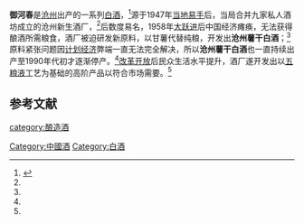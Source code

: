 {{中国非物质文化遗产 
| 级别 = 省
|名称 = 御河老酒酿造技艺 
|子项 = 
|图片 = 
|申报地区或单位 = [[沧州市|沧州市]]
|序号 = 74
|编号项目 = Ⅷ-18
|登录时间 = 2019年
|备注 = 第七批省级非遗项目
|分类 = 传统技艺
|省区市 = 河北省
}}
'''御河春'''是[[沧州|沧州]]出产的一系列[[中国烧酒|白酒]]，<ref name=zgcnbjscdd>{{cite book |author=于光 |title=中国陈年白酒收藏大典．名优酒分册 |url=https://books.google.com/books/about/%E4%B8%AD%E5%9B%BD%E9%99%88%E5%B9%B4%E7%99%BD%E9%85%92%E6%94%B6%E8%97%8F%E5%A4%A7%E5%85%B8_%E5%90%8D%E4%BC%98%E9%85%92.html?id=ybVWzQEACAAJ |year=2018年 |language=Zh-hans |location=[[天津市|天津市]] |publisher=天津科学技术出版社] |page=489页 |isbn=755764753X |access-date=2018年5月1日 |archive-date=2020年10月22日 |archive-url=https://web.archive.org/web/20201022185609/https://books.google.com/books/about/%E4%B8%AD%E5%9B%BD%E9%99%88%E5%B9%B4%E7%99%BD%E9%85%92%E6%94%B6%E8%97%8F%E5%A4%A7%E5%85%B8_%E5%90%8D%E4%BC%98%E9%85%92.html?id=ybVWzQEACAAJ }}</ref>源于1947年[[第二次国共内战|当地易手]]后，当局合并九家私人酒坊成立的沧州新生酒厂，<ref name=zgcnbjscdd/>后数度易名，1958年[[大跃进|大跃进]]后中国经济瘫痪，无法获得酿酒所需粮食，酒厂被迫研发新原料，以甘薯代替纯粮，开发出'''沧州薯干白酒'''；<ref name=zgcnbjscdd/>原料紧张问题因[[计划经济|计划经济]]弊端一直无法完全解决，所以'''沧州薯干白酒'''也一直持续出产至1990年代初才逐渐停产。<ref name=zgcnbjscdd/>[[改革开放|改革开放]]后民众生活水平提升，酒厂遂开发出以[[五粮液|五粮液]]工艺为基础的高阶产品以符合市场需要。<ref name=zgcnbjscdd/>

==参考文献==
{{reflist}}
{{饮料小作品}}
{{中華酒文化}}

[[category:酿造酒|category:酿造酒]]
[[Category:中國酒|Category:中國酒]]
[[Category:白酒|Category:白酒]]